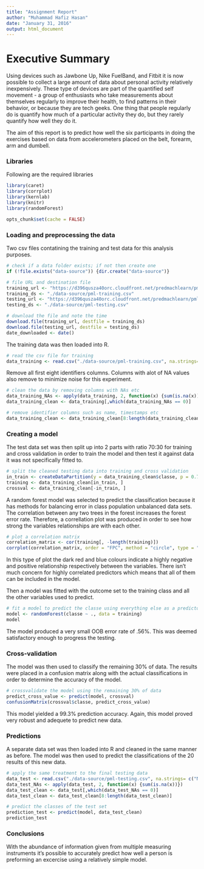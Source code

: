 ```yaml
---
title: "Assignment Report"
author: "Muhammad Hafiz Hasan"
date: "January 31, 2016"
output: html_document
---
```

# Executive Summary
Using devices such as Jawbone Up, Nike FuelBand, and Fitbit it is now possible to collect a large amount of data about personal activity relatively inexpensively. These type of devices are part of the quantified self movement - a group of enthusiasts who take measurements about themselves regularly to improve their health, to find patterns in their behavior, or because they are tech geeks. One thing that people regularly do is quantify how much of a particular activity they do, but they rarely quantify how well they do it. 

The aim of this report is to predict how well the six participants in doing the exercises based on data from accelerometers placed on the belt, forearm, arm and dumbell.

### Libraries
Following are the required libraries
```r
library(caret)
library(corrplot)
library(kernlab)
library(knitr)
library(randomForest)
```
```r
opts_chunk$set(cache = FALSE)
```

### Loading and preprocessing the data
Two csv files contatining the training and test data for this analysis purposes. 

```r
# check if a data folder exists; if not then create one
if (!file.exists("data-source")) {dir.create("data-source")}

# file URL and destination file
training_url <- "https://d396qusza40orc.cloudfront.net/predmachlearn/pml-training.csv"
training_ds <- "./data-source/pml-training.csv"
testing_url <- "https://d396qusza40orc.cloudfront.net/predmachlearn/pml-testing.csv"
testing_ds <- "./data-source/pml-testing.csv"

# download the file and note the time
download.file(training_url, destfile = training_ds)
download.file(testing_url, destfile = testing_ds)
date_downloaded <- date()
```

The training data was then loaded into R.

```r
# read the csv file for training 
data_training <- read.csv("./data-source/pml-training.csv", na.strings= c("NA",""," "))
```

Remove all first eight identifiers columns. Columns with alot of NA values also remove to minimize noise for this experiment.

```r
# clean the data by removing columns with NAs etc
data_training_NAs <- apply(data_training, 2, function(x) {sum(is.na(x))})
data_training_clean <- data_training[,which(data_training_NAs == 0)]

# remove identifier columns such as name, timestamps etc
data_training_clean <- data_training_clean[8:length(data_training_clean)]
```

### Creating a model
The test data set was then split up into 2 parts with ratio 70:30 for training and cross validation in order to train the model and then test it against data it was not specifically fitted to.

```r
# split the cleaned testing data into training and cross validation
in_train <- createDataPartition(y = data_training_clean$classe, p = 0.7, list = FALSE)
training <- data_training_clean[in_train, ]
crossval <- data_training_clean[-in_train, ]
```

A random forest model was selected to predict the classification because it has methods for balancing error in class population unbalanced data sets. The correlation between any two trees in the forest increases the forest error rate. Therefore, a correllation plot was produced in order to see how strong the variables relationships are with each other.

```r
# plot a correlation matrix
correlation_matrix <- cor(training[, -length(training)])
corrplot(correlation_matrix, order = "FPC", method = "circle", type = "lower", tl.cex = 0.8,  tl.col = rgb(0, 0, 0))
```

In this type of plot the dark red and blue colours indicate a highly negative and positive relationship respectively between the variables. There isn't much concern for highly correlated predictors which means that all of them can be included in the model.

Then a model was fitted with the outcome set to the training class and all the other variables used to predict.

```r
# fit a model to predict the classe using everything else as a predictor
model <- randomForest(classe ~ ., data = training)
model
```

The model produced a very small OOB error rate of .56%. This was deemed satisfactory enough to progress the testing.

### Cross-validation
The model was then used to classify the remaining 30% of data. The results were placed in a confusion matrix along with the actual classifications in order to determine the accuracy of the model.

```r
# crossvalidate the model using the remaining 30% of data
predict_cross_value <- predict(model, crossval)
confusionMatrix(crossval$classe, predict_cross_value)
```

This model yielded a 99.3% prediction accuracy. Again, this model proved very robust and adequete to predict new data.

### Predictions
A separate data set was then loaded into R and cleaned in the same manner as before. The model was then used to predict the classifications of the 20 results of this new data.

```r
# apply the same treatment to the final testing data
data_test <- read.csv("./data-source/pml-testing.csv", na.strings= c("NA",""," "))
data_test_NAs <- apply(data_test, 2, function(x) {sum(is.na(x))})
data_test_clean <- data_test[,which(data_test_NAs == 0)]
data_test_clean <- data_test_clean[8:length(data_test_clean)]

# predict the classes of the test set
prediction_test <- predict(model, data_test_clean)
prediction_test
```

### Conclusions
With the abundance of information given from multiple measuring instruments it's possible to accurately predict how well a person is preforming an excercise using a relatively simple model. 